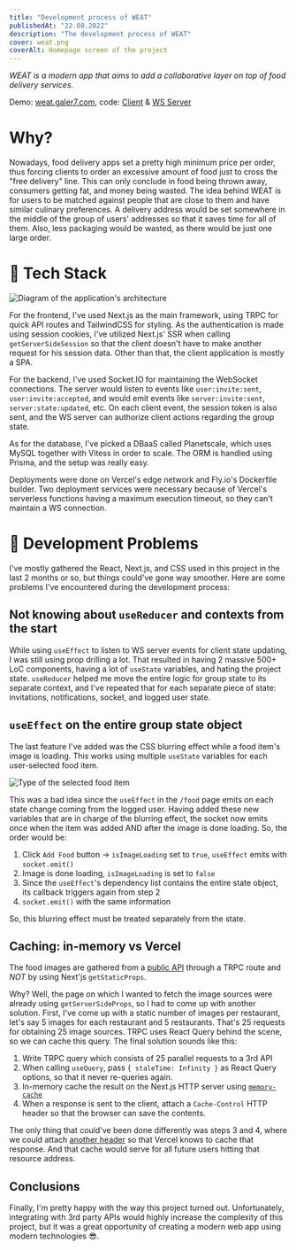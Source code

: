 ```yaml
---
title: "Development process of WEAT"
publishedAt: "22.08.2022"
description: "The development process of WEAT"
cover: weat.png
coverAlt: Homepage screen of the project
---
```


<Loom />

_WEAT is a modern app that aims to add a collaborative layer on top of food delivery services._

Demo: <a href="https://weat.galer7.com" target="_blank">weat.galer7.com</a>,
code: <a href="https://github.com/galer7/weat" target="_blank">Client</a> & <a href="https://github.com/galer7/weat-ws" target="_blank">WS Server</a>

# Why?

Nowadays, food delivery apps set a pretty high minimum price per order, thus forcing clients to order an excessive amount of food just to cross the "free delivery" line. This can only conclude in food being thrown away, consumers getting fat, and money being wasted.
The idea behind WEAT is for users to be matched against people that are close to them and have similar culinary preferences. A delivery address would be set somewhere in the middle of the group of users' addresses so that it saves time for all of them. Also, less packaging would be wasted, as there would be just one large order.

# 🧫 Tech Stack

<Image src="/weat/weat-arch.png" h="h-96" alt="Diagram of the application's architecture"/>

For the frontend, I've used Next.js as the main framework, using TRPC for quick API routes and TailwindCSS for styling.
As the authentication is made using session cookies, I've utilized Next.js' SSR when calling `getServerSideSession` so that the client doesn't have to make another request for his session data. Other than that, the client application is mostly a SPA.

For the backend, I've used Socket.IO for maintaining the WebSocket connections. The server would listen to events like `user:invite:sent`, `user:invite:accepted`, and would emit events like `server:invite:sent`, `server:state:updated`, etc.
On each client event, the session token is also sent, and the WS server can authorize client actions regarding the group state.

As for the database, I've picked a DBaaS called Planetscale, which uses MySQL together with Vitess in order to scale. The ORM is handled using Prisma, and the setup was really easy.

Deployments were done on Vercel's edge network and Fly.io's Dockerfile builder. Two deployment services were necessary because of Vercel's serverless functions having a maximum execution timeout, so they can't maintain a WS connection.

# 👥 Development Problems

I've mostly gathered the React, Next.js, and CSS used in this project in the last 2 months or so, but things could've gone way smoother. Here are some problems I've encountered during the development process:

## Not knowing about `useReducer` and contexts from the start

While using `useEffect` to listen to WS server events for client state updating, I was still using prop drilling a lot. That resulted in having 2 massive 500+ LoC components, having a lot of `useState` variables, and hating the project state.
`useReducer` helped me move the entire logic for group state to its separate context, and I've repeated that for each separate piece of state: invitations, notifications, socket, and logged user state.

## `useEffect` on the entire group state object


The last feature I've added was the CSS blurring effect while a food item's image is loading. This works using multiple `useState` variables for each user-selected food item.

<Image src="/weat/selected-food-items-type.png" h="h-96" alt="Type of the selected food item"/>

This was a bad idea since the `useEffect` in the `/food` page emits on each state change coming from the logged user. Having added these new variables that are in charge of the blurring effect,
the socket now emits once when the item was added AND after the image is done loading. So, the order would be:
1. Click `Add Food` button -> `isImageLoading` set to `true`, `useEffect` emits with `socket.emit()`
2. Image is done loading, `isImageLoading` is set to `false`
3. Since the `useEffect`'s dependency list contains the entire state object, its callback triggers again from step 2
4. `socket.emit()` with the same information

So, this blurring effect must be treated separately from the state.

## Caching: in-memory vs Vercel

The food images are gathered from a <a href="https://www.themealdb.com/" target="_blank">public API</a> through a TRPC route and *NOT* by using Next'js `getStaticProps`.

Why? Well, the page on which I wanted to fetch the image sources were already using `getServerSideProps`, so I had to come up with another solution.
First, I've come up with a static number of images per restaurant, let's say 5 images for each restaurant and 5 restaurants. That's 25 requests for obtaining 25 image sources.
TRPC uses React Query behind the scene, so we can cache this query.
The final solution sounds like this:
1. Write TRPC query which consists of 25 parallel requests to a 3rd API
2. When calling `useQuery`, pass `{ staleTime: Infinity }` as React Query options, so that it never re-queries again.
3. In-memory cache the result on the Next.js HTTP server using <a href="https://www.npmjs.com/package/memory-cache" target="_blank">`memory-cache`</a>
4. When a response is sent to the client, attach a `Cache-Control` HTTP header so that the browser can save the contents.

The only thing that could've been done differently was steps 3 and 4, where we could attach <a href="https://vercel.com/docs/concepts/edge-network/caching#stale-while-revalidate" target="_blank">another header</a> so that Vercel knows to cache that response. And that cache would serve for all future users hitting that resource address.

## Conclusions

Finally, I'm pretty happy with the way this project turned out. Unfortunately, integrating with 3rd party APIs would highly increase the complexity of this project, but it was a great opportunity of creating a modern web app using modern technologies 😎.